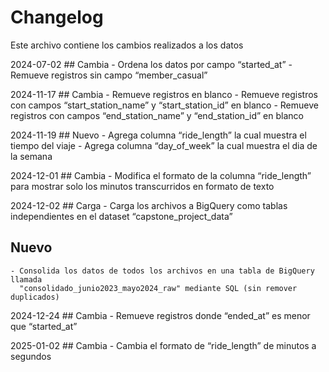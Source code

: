 # Changelog
Este archivo contiene los cambios realizados a los datos

2024-07-02
## Cambia
    - Ordena los datos por campo "started_at"
    - Remueve registros sin campo "member_casual"

2024-11-17
## Cambia
    - Remueve registros en blanco
    - Remueve registros con campos "start_station_name" y "start_station_id" en blanco
    - Remueve registros con campos "end_station_name" y "end_station_id" en blanco

2024-11-19
## Nuevo
    - Agrega columna "ride_length" la cual muestra el tiempo del viaje
    - Agrega columna "day_of_week" la cual muestra el dia de la semana

2024-12-01
## Cambia
    - Modifica el formato de la columna "ride_length" para mostrar solo 
      los minutos transcurridos en formato de texto

2024-12-02
## Carga
    - Carga los archivos a BigQuery como tablas independientes en el dataset 
      "capstone_project_data"

## Nuevo
    - Consolida los datos de todos los archivos en una tabla de BigQuery llamada 
      "consolidado_junio2023_mayo2024_raw" mediante SQL (sin remover duplicados)

2024-12-24
## Cambia
    - Remueve registros donde "ended_at" es menor que "started_at"

2025-01-02
## Cambia
    - Cambia el formato de "ride_length" de minutos a segundos